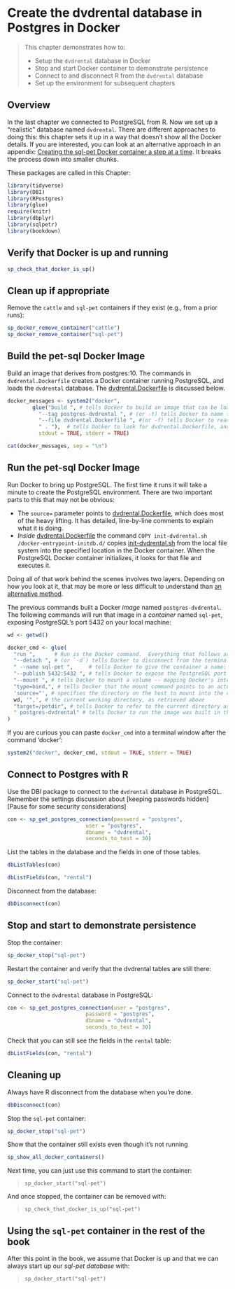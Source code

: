 # Create the dvdrental database in Postgres in Docker {#chapter_setup-dvdrental-db}

> This chapter demonstrates how to:
>
>  * Setup the `dvdrental` database in Docker
>  * Stop and start Docker container to demonstrate persistence
>  * Connect to and disconnect R from the `dvdrental` database
>  * Set up the environment for subsequent chapters

## Overview

In the last chapter we connected to PostgreSQL from R.  Now we set up a "realistic" database named `dvdrental`. There are different approaches to doing this: this chapter sets it up in a way that doesn't show all the Docker details.  If you are interested, you can look at an alternative approach in an appendix: [Creating the sql-pet Docker container a step at a time](#step-at-a-time-docker).  It breaks the process down into smaller chunks.

These packages are called in this Chapter:
```r
library(tidyverse)
library(DBI)
library(RPostgres)
library(glue)
require(knitr)
library(dbplyr)
library(sqlpetr)
library(bookdown)
```

## Verify that Docker is up and running
```r
sp_check_that_docker_is_up()
```

## Clean up if appropriate
Remove the `cattle` and `sql-pet` containers if they exist (e.g., from a prior runs):
```r
sp_docker_remove_container("cattle")
sp_docker_remove_container("sql-pet")
```
## Build the pet-sql Docker Image

Build an image that derives from postgres:10.  The commands in `dvdrental.Dockerfile` creates a Docker container running PostgreSQL, and loads the `dvdrental` database.  The [dvdrental.Dockerfile](./dvdrental.Dockerfile) is discussed below.  
```r

docker_messages <- system2("docker", 
        glue("build ", # tells Docker to build an image that can be loaded as a container
          "--tag postgres-dvdrental ", # (or -t) tells Docker to name the image
          "--file dvdrental.Dockerfile ", #(or -f) tells Docker to read `build` instructions from the dvdrental.Dockerfile
          " . "),  # tells Docker to look for dvdrental.Dockerfile, and files it references, in the current directory
          stdout = TRUE, stderr = TRUE)

cat(docker_messages, sep = "\n")
```

## Run the pet-sql Docker Image
Run Docker to bring up PostgreSQL.  The first time it runs it will take a minute to create the PostgreSQL environment.  There are two important parts to this that may not be obvious:

  * The `source=` parameter points to [dvdrental.Dockerfile](./dvdrental.Dockerfile), which does most of the heavy lifting.  It has detailed, line-by-line comments to explain what it is doing.  
  *  *Inside* [dvdrental.Dockerfile](./dvdrental.Dockerfile) the command `COPY init-dvdrental.sh /docker-entrypoint-initdb.d/` copies  [init-dvdrental.sh](init-dvdrental.sh) from the local file system into the specified location in the Docker container.  When the PostgreSQL Docker container initializes, it looks for that file and executes it. 
  
Doing all of that work behind the scenes involves two layers.  Depending on how you look at it, that may be more or less difficult to understand than [an alternative method]((#step-at-a-time-docker)).

The previous commands built a Docker _image_ named `postgres-dvdrental`. The following commands will run that image in a _container_ named `sql-pet`, exposing PostgreSQL's port 5432 on your local machine:

```r
wd <- getwd()

docker_cmd <- glue(
  "run ",      # Run is the Docker command.  Everything that follows are `run` parameters.
  "--detach ", # (or `-d`) tells Docker to disconnect from the terminal / program issuing the command
  " --name sql-pet ",     # tells Docker to give the container a name: `sql-pet`
  "--publish 5432:5432 ", # tells Docker to expose the PostgreSQL port 5432 to the local network with 5432
  "--mount ", # tells Docker to mount a volume -- mapping Docker's internal file structure to the host file structure
  "type=bind,", # tells Docker that the mount command points to an actual file on the host system
  'source="', # specifies the directory on the host to mount into the container at the mount point specified by `target=`
  wd, '",', # the current working directory, as retrieved above
  "target=/petdir", # tells Docker to refer to the current directory as "/petdir" in its file system
  " postgres-dvdrental" # tells Docker to run the image was built in the previous step
)
```

If you are curious you can paste  `docker_cmd` into a terminal window after the command 'docker':
```r
system2("docker", docker_cmd, stdout = TRUE, stderr = TRUE)
```
## Connect to Postgres with R

Use the DBI package to connect to the `dvdrental` database in PostgreSQL.  Remember the settings discussion about [keeping passwords hidden][Pause for some security considerations]

```r
con <- sp_get_postgres_connection(password = "postgres",
                         user = "postgres",
                         dbname = "dvdrental",
                         seconds_to_test = 30)
```

List the tables in the database and the fields in one of those tables.  
```r
dbListTables(con)

dbListFields(con, "rental")
```

Disconnect from the database:
```r
dbDisconnect(con)

```
## Stop and start to demonstrate persistence

Stop the container:
```r
sp_docker_stop("sql-pet")
```
Restart the container and verify that the dvdrental tables are still there:
```r
sp_docker_start("sql-pet")
```
Connect to the `dvdrental` database in PostgreSQL:
```r
con <- sp_get_postgres_connection(user = "postgres",
                         password = "postgres",
                         dbname = "dvdrental",
                         seconds_to_test = 30)
```

Check that you can still see the fields in the `rental` table:
```r
dbListFields(con, "rental")
```

## Cleaning up

Always have R disconnect from the database when you're done.
```r

dbDisconnect(con)

```

Stop the `sql-pet` container:
```r
sp_docker_stop("sql-pet")
```
Show that the container still exists even though it's not running

```r
sp_show_all_docker_containers()

```

Next time, you can just use this command to start the container: 

> `sp_docker_start("sql-pet")`

And once stopped, the container can be removed with:

> `sp_check_that_docker_is_up("sql-pet")`

## Using the `sql-pet` container in the rest of the book

After this point in the book, we assume that Docker is up and that we can always start up our *sql-pet database* with:

> `sp_docker_start("sql-pet")`
